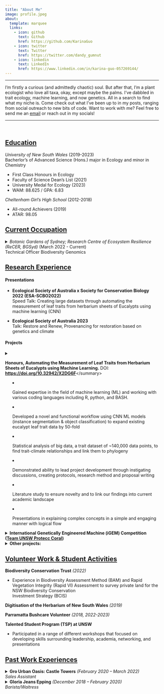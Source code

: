 ```yaml
---
title: "About Me"
image: profile.jpeg
about:
  template: marquee
  links:
    - icon: github
      text: Github
      href: https://github.com/KarinaGuo
    - icon: twitter
      text: Twitter
      href: https://twitter.com/dandy_gumnut
    - icon: linkedin
      text: LinkedIn
      href: https://www.linkedin.com/in/karina-guo-057269144/
---
```


------------------------------------------------------------------------

<p>I'm firstly a curious (and admittedly chaotic) soul. But after that, I'm a plant ecologist who love all taxa, okay, except maybe the palms. I've dabbled in trait ecology, machine learning, and now genetics. All in a search to find what my niche is. Come check out what I've been up to in my posts, ranging from social outreach to new bits of code. Want to work with me? Feel free to send me an [email](mailto:karinag.work@gmail.com) or reach out in my socials!</p>

------------------------------------------------------------------------

<p>

 

<p>

## [Education]{.underline}

*University of New South Wales* (2019-2023)\
Bacherlor's of Advanced Science (Hons.) major in Ecology and minor in Chemistry

-   First Class Honours in Ecology
-   Faculty of Science Dean's List (2021)
-   University Medal for Ecology (2023)
-   WAM: 88.625 / GPA: 6.83

*Cheltenham Girl's High School* (2012-2018)

-   All-round Achievers (2019)
-   ATAR: 98.05

## [**Current Occupation**]{.underline}

<details>

<summary>*Botanic Gardens of Sydney; Research Centre of Ecosystem Resilience (ReCER, BGSyd)* (March 2022 - Current)\
Technical Officer Biodiversity Genomics</summary>

-   Wet lab work on Lenwebbia sp & Gossia frangratissima for successful extraction of high molecular weight DNA full genome sequencing. Includes ability to safely work with liquid nitrogen, CTAB buffers, rare earth metal clean up, DNA purification and quantification through NanoDrop One & Agilent Tape.

-   Refactoring of the genetics processing of DArT SNP data for the [Restore and Renew (RnR) webtool](https://www.restore-and-renew.org.au/). Involved version control using Git, containerising the RnR genetics workflow on Docker, multi-stage builds of workflow, supporting project development, and outreach. Showed proficiency in collaborating with other team members to enhance existing workflows and develop new features for future pathways of the tool.

-   Manipulation of genetic data for further analysis including variant calling and filtering.

-   Conducting GWAS on individuals of *Melaleuca quinquenervia* to discover markers that signify rust resistance

-   Managing \~70,000 samples through databasing collection information, maintenance, and organisation of their storage. Processing of incoming material in preparation of new samples and vouchers.

-   Engaging in field work trips to help gather genetic samples. Involves learning flora identification skills, scheduling appropriate accommodation, and following WHS protocols.

-   Rapid selection and preparation of samples to send to Diversity Arrays Technology (DArT) for genotyping

-   Outreach at conferences for external points of collaboration across states of Australia and feedback on procedures and workflows

</details>

## [**Research Experience**]{.underline}

#### Presentations

-   **Ecological Society of Australia x Society for Conservation Biology 2022 (ESA-SCBO2022)**\
    Speed Talk: Creating large datasets through automating the measurement of leaf traits from herbarium sheets of Eucalypts using machine learning (CNN)

-   **Ecological Society of Australia 2023**\
    Talk: Restore and Renew, Provenancing for restoration based on genetics and climate

#### Projects

<details>

<summary>

**Honours, Automating the Measurement of Leaf Traits from Herbarium Sheets of Eucalypts using Machine Learning.** DOI: [**https://doi.org/10.32942/X2DG6F**](https://doi.org/10.32942/X2DG6F)\</summary\>

-   Gained expertise in the field of machine learning (ML) and working with various coding languages including R, python, and BASH.

-   Developed a novel and functional workflow using CNN ML models (instance segmentation & object classification) to expand existing eucalypt leaf trait data by 50-fold

-   Statistical analysis of big data, a trait dataset of \~140,000 data points, to find trait-climate relationships and link them to phylogeny

-   Demonstrated ability to lead project development through instigating discussions, creating protocols, research method and proposal writing

-   Literature study to ensure novelty and to link our findings into current academic landscape

-   Presentations in explaining complex concepts in a simple and engaging manner with logical flow

</details>

<details>

<summary>**International Genetically Engineered Machine (iGEM) Competition ([Team UNSW Protecc Coral](https://2021.igem.org/Team:UNSW_Australia))**</summary>

-   Working as the team leader in the sub-group, Science Communication, as crucial section of a larger team of 15 individuals

-   Organising meetings and providing reports to other team leaders for cohesive group progression

-   Production of a virtual exhibition, contacting Indigenous and local individuals to gather opinions

-   Facilitated collaboration between different iGEM teams and members of the general public

</details>

<details>

<summary>**Other projects:**</summary>

-   **Jason Bragg Machine Learning (ML) Project on Melaleuca sp. with the Royal Botanic Garden Sydney**; Training artificial intelligence to analyse large-scale digital herbarium sheets to identify and measure leaf area, and class different reproductive structures in the *Melaleuca leucadendra* complex (*Myrtaceae*)

-   **Impact of Herbivore Assemblage on Vegetative Community in a Semi-arid Shrubland**; Measuring different effects of grazing intensity and type on a plant community's vegetative cover and diversity through Shannon diversity index

-   **The Effect of Soil Type, Initial Moisture Level and Heat Treatments on a Soil System's Water Repellency;** Measuring water repellency on different soil types, under different moisture levels after different heat treatment

-   **Australian Species and their Shifting Functional Traits in the Changing Climate**; Measurement of tree height, basal trunk width, and SLA in Australian natives across NSW's different climates

</details>

## [**Volunteer Work & Student Activities**]{.underline}

**Biodiversity Conservation Trust** *(2022)*

-   Experience in Biodiversity Assessment Method (BAM) and Rapid Vegetation Integrity (Rapid VI) Assessment to survey private land for the NSW Biodiversity Conservation\
    Investment Strategy (BCIS)

**Digitisation of the Herbarium** **of New South Wales** *(2019)*

**Parramatta Bushcare Volunteer** *(2018, 2022-2023)*

**Talented Student Program (TSP) at UNSW**

-   Participated in a range of different workshops that focused on developing skills surrounding leadership, academia, networking, and presentations

## [**Past Work Experiences**]{.underline}

<details>

<summary>**Gro Urban Oasis: Castle Towers** *(February 2020 -- March 2022)\
Sales Assistant*</summary>

-   Proactively working towards campaign development

-   Interacting with customers to build a relationship and build a safe environment for respect

-   Developing social skills and encouragement of open-mindedness in customers to new ideas

-   Utilising a strong background knowledge on plant care and maintenance to advise customers and ensure upkeep of merchandise

-   Accurately scanning large volumes of products to meet daily sale goals, and promoting seasonal deals and themes

</details>

<details>

<summary>**Gloria Jeans Epping** *(December 2018 -- February 2020)\
Barista/Waitress*</summary>

-   Well-developed social abilities include conflict mitigation, relationship building and team cooperativity

-   Ability to multitask, utilising a number of equipment simultaneously to deliver goals on schedule

-   Assisting co-workers to maximise workplace productivity and success

</details>
